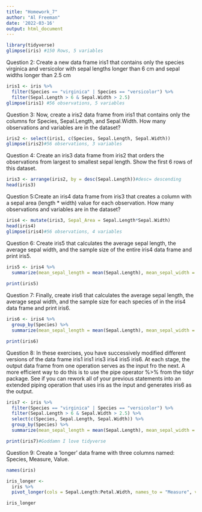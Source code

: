 ```yaml
---
title: "Homework_7"
author: "Al Freeman"
date: '2022-03-16'
output: html_document
---
```


```r
library(tidyverse)
glimpse(iris) #150 Rows, 5 variables

```

Question 2: Create a new data frame iris1 that contains only the species virginica and versicolor with sepal lengths longer than 6 cm and sepal widths longer than 2.5 cm

```r
iris1 <- iris %>%
  filter(Species == "virginica" | Species == "versicolor") %>%
  filter(Sepal.Length > 6 & Sepal.Width > 2.5)
glimpse(iris1) #56 observations, 5 variables
```

Question 3: Now, create a iris2 data frame from iris1 that contains only the columns for Species, Sepal.Length, and Sepal.Width. How many observations and variables are in the dataset?

```r
iris2 <- select(iris1, c(Species, Sepal.Length, Sepal.Width))
glimpse(iris2)#56 observations, 3 variables

```

Question 4: Create an iris3 data frame from iris2 that orders the observations from largest to smallest sepal length. Show the first 6 rows of this dataset.

```r
iris3 <- arrange(iris2, by = desc(Sepal.Length))#desc= descending
head(iris3)

```

Question 5:Create an iris4 data frame from iris3 that creates a column with a sepal area (length * width) value for each observation. How many observations and variables are in the dataset?

```r
iris4 <- mutate(iris3, Sepal_Area = Sepal.Length*Sepal.Width)
head(iris4)
glimpse(iris4)#56 observations, 4 variables

```


Question 6: Create iris5 that calculates the average sepal length, the average sepal width, and the sample size of the entire iris4 data frame and print iris5.


```r
iris5 <- iris4 %>%
  summarize(mean_sepal_length = mean(Sepal.Length), mean_sepal_width = mean(Sepal.Width), n = n())# n = n() summarizes the sample size for the data frame
  
print(iris5)

```

Question 7: Finally, create iris6 that calculates the average sepal length, the average sepal width, and the sample size for each species of in the iris4 data frame and print iris6.

```r
iris6 <- iris4 %>%
  group_by(Species) %>%
  summarize(mean_sepal_length = mean(Sepal.Length), mean_sepal_width = mean(Sepal.Width), n = n())

print(iris6)


```


Question 8: In these exercises, you have successively modified different versions of the data frame iris1 iris1 iris3 iris4 iris5 iris6. At each stage, the output data frame from one operation serves as the input fro the next. A more efficient way to do this is to use the pipe operator %>% from the tidyr package. See if you can rework all of your previous statements into an extended piping operation that uses iris as the input and generates iris6 as the output.

```r
iris7 <- iris %>%
  filter(Species == "virginica" | Species == "versicolor") %>%
  filter(Sepal.Length > 6 & Sepal.Width > 2.5) %>%
  select(c(Species, Sepal.Length, Sepal.Width)) %>%
  group_by(Species) %>%
  summarize(mean_sepal_length = mean(Sepal.Length), mean_sepal_width = mean(Sepal.Width), n = n())

print(iris7)#Goddamn I love tidyverse
```

Question 9: Create a ‘longer’ data frame with three columns named: Species, Measure, Value.

```r
names(iris)

iris_longer <- 
  iris %>%
  pivot_longer(cols = Sepal.Length:Petal.Width, names_to = "Measure", values_to = "Values")

iris_longer
```